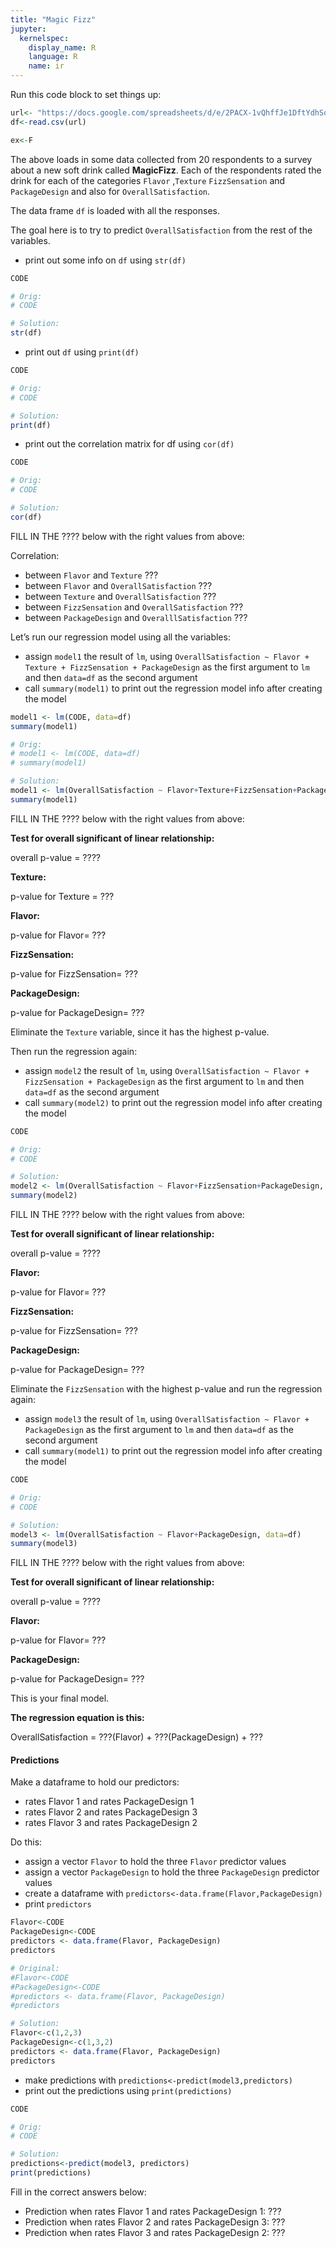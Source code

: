 ```yaml
---
title: "Magic Fizz"
jupyter:
  kernelspec:
    display_name: R
    language: R
    name: ir
---
```


Run this code block to set things up:

```r
url<- "https://docs.google.com/spreadsheets/d/e/2PACX-1vQhffJe1DftYdhSqfznMvmO5l_0S9z0sf_PN8NAn1XExaLjlIc-HQcYgry10iphx9egxGtjBqOCcEEB/pub?gid=897298122&single=true&output=csv"
df<-read.csv(url)
```

```r
ex<-F
```

The above loads in some data collected from 20 respondents to a survey about a new soft drink called **MagicFizz**. Each of the respondents rated the drink for each of the categories `Flavor` ,`Texture` `FizzSensation` and `PackageDesign` and also for `OverallSatisfaction`.

The data frame `df` is loaded with all the responses. 

The goal here is to try to predict `OverallSatisfaction` from the rest of the variables.

- print out some info on `df` using `str(df)`
```r
CODE
```
```r
# Orig:
# CODE

# Solution:
str(df)
```

- print out `df` using `print(df)`
```r
CODE
```
```r
# Orig:
# CODE

# Solution:
print(df)
```

- print out the correlation matrix for df using `cor(df)` 
```r
CODE
```
```r
# Orig:
# CODE

# Solution:
cor(df)
```

FILL IN THE ???? below with the right values from above:

Correlation:    

- between `Flavor` and `Texture` ??? 
- between `Flavor` and `OverallSatisfaction` ??? 
- between `Texture` and `OverallSatisfaction` ??? 
- between `FizzSensation` and `OverallSatisfaction` ??? 
- between `PackageDesign` and `OveralllSatisfaction` ??? 

Let's run our regression model using all the variables:

- assign `model1` the result of `lm`, using `OverallSatisfaction ~ Flavor + Texture + FizzSensation + PackageDesign` as the first argument to `lm` and then `data=df` as the second argument
- call `summary(model1)` to print out the regression model info after creating the model
```r
model1 <- lm(CODE, data=df)
summary(model1)
```
```r
# Orig:
# model1 <- lm(CODE, data=df)
# summary(model1)

# Solution:
model1 <- lm(OverallSatisfaction ~ Flavor+Texture+FizzSensation+PackageDesign, data=df)
summary(model1)
```

FILL IN THE ???? below with the right values from above:

**Test for overall significant of linear relationship:**

overall p-value = ????

**Texture:**

p-value for Texture = ???

**Flavor:**

p-value for Flavor= ???

**FizzSensation:**

p-value for FizzSensation= ???

**PackageDesign:**

p-value for PackageDesign= ???

Eliminate the `Texture` variable, since it has the highest p-value.

Then run the regression again:

- assign `model2` the result of `lm`, using `OverallSatisfaction ~ Flavor + FizzSensation + PackageDesign` as the first argument to `lm` and then `data=df` as the second argument
- call `summary(model2)` to print out the regression model info after creating the model
```r
CODE
```
```r
# Orig:
# CODE 

# Solution:
model2 <- lm(OverallSatisfaction ~ Flavor+FizzSensation+PackageDesign, data=df)
summary(model2)
```

FILL IN THE ???? below with the right values from above:

**Test for overall significant of linear relationship:**

overall p-value = ????

**Flavor:**

p-value for Flavor= ???

**FizzSensation:**

p-value for FizzSensation= ???

**PackageDesign:**

p-value for PackageDesign= ???

Eliminate the `FizzSensation` with the highest p-value and run the regression again:

- assign `model3` the result of `lm`, using `OverallSatisfaction ~ Flavor + PackageDesign` as the first argument to `lm` and then `data=df` as the second argument
- call `summary(model1)` to print out the regression model info after creating the model
```r
CODE
```
```r
# Orig:
# CODE 

# Solution:
model3 <- lm(OverallSatisfaction ~ Flavor+PackageDesign, data=df)
summary(model3)
```

FILL IN THE ???? below with the right values from above:

**Test for overall significant of linear relationship:**

overall p-value = ????

**Flavor:**

p-value for Flavor= ???

**PackageDesign:**

p-value for PackageDesign= ???

This is your final model.

**The regression equation is this:**

OverallSatisfaction = ???(Flavor) + ???(PackageDesign) + ???  
    
#### Predictions

Make a dataframe to hold our predictors: 

- rates Flavor 1 and rates PackageDesign 1 
- rates Flavor 2 and rates PackageDesign 3 
- rates Flavor 3 and rates PackageDesign 2 

Do this:  

- assign a vector `Flavor` to hold the three `Flavor` predictor values
- assign a vector `PackageDesign` to hold the three `PackageDesign` predictor values
- create a dataframe with `predictors<-data.frame(Flavor,PackageDesign)` 
- print `predictors` 
```r
Flavor<-CODE
PackageDesign<-CODE
predictors <- data.frame(Flavor, PackageDesign)
predictors
```
```r
# Original:
#Flavor<-CODE
#PackageDesign<-CODE
#predictors <- data.frame(Flavor, PackageDesign)
#predictors

# Solution:
Flavor<-c(1,2,3)
PackageDesign<-c(1,3,2)
predictors <- data.frame(Flavor, PackageDesign)
predictors
```

- make predictions with `predictions<-predict(model3,predictors)` 
- print out the predictions using `print(predictions)`
```r
CODE
```
```r
# Orig:
# CODE

# Solution:
predictions<-predict(model3, predictors)
print(predictions)
```

Fill in the correct answers below:

- Prediction when rates Flavor 1 and rates PackageDesign 1: ??? 
- Prediction when rates Flavor 2 and rates PackageDesign 3: ??? 
- Prediction when rates Flavor 3 and rates PackageDesign 2: ??? 

